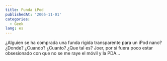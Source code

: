 ```yaml
---
title: Funda iPod
publishedAt: '2005-11-01'
categories:
  - Geek
lang: es
---
```


¿Alguien se ha comprada una funda rígida transparente para un iPod nano? ¿Donde? ¿Cuando? ¿Cuanto? ¿Que tal es? Joer, por si fuera poco estar obsesionado con que no se me raye el móvil y la PDA...
